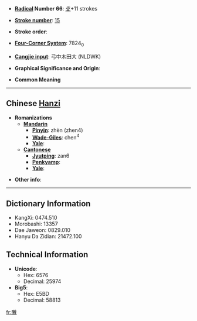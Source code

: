 * '''[[Wiktionary:Chinese radical index| Radical]] Number 66''': [[Wiktionary:Chinese radical index 攴|攴]]+11 strokes

* '''[[Wiktionary:Chinese total strokes index|Stroke number]]''': [[Wiktionary:Chinese total strokes index 15|15]]

* '''Stroke order''': 

* '''[[Wiktionary:Chinese four corner index|Four-Corner System]]''': 7824<sub>0</sub>

* '''[[Wiktionary:Chinese Cangjie index|Cangjie input]]''': 弓中木田大 (NLDWK)

* '''Graphical Significance and Origin''': 

* '''Common Meaning'''

----

== Chinese [[Hanzi]] ==

* '''Romanizations'''
** '''[[Mandarin]]'''
*** '''[[Pinyin]]''': zhèn (zhen4)
*** '''[[Wade-Giles]]''': chen<sup>4</sup>
*** '''[[Yale]]''': 
** '''[[Cantonese]]'''
*** '''[[Jyutping]]''': zan6
*** '''[[Penkyamp]]''': 
*** '''[[Yale]]''': 

* '''Other info''': 

----

== Dictionary Information ==

* KangXi: 0474.510
* Morobashi: 13357
* Dae Jaweon: 0829.010
* Hanyu Da Zidian: 21472.100

== Technical Information ==

* '''Unicode''':
** Hex: 6576
** Decimal: 25974
* '''Big5''':
** Hex: E5BD
** Decimal: 58813

[[fr:敶]]